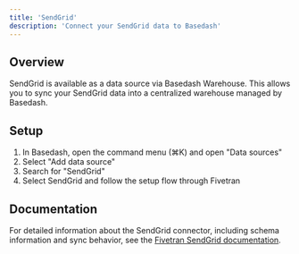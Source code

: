 ```yaml
---
title: 'SendGrid'
description: 'Connect your SendGrid data to Basedash'
---
```


## Overview

SendGrid is available as a data source via Basedash Warehouse. This allows you to sync your SendGrid data into a centralized warehouse managed by Basedash.

## Setup

1. In Basedash, open the command menu (⌘K) and open "Data sources"
2. Select "Add data source"
3. Search for "SendGrid"
4. Select SendGrid and follow the setup flow through Fivetran

## Documentation

For detailed information about the SendGrid connector, including schema information and sync behavior, see the [Fivetran SendGrid documentation](https://fivetran.com/docs/connectors/applications/sendgrid).
